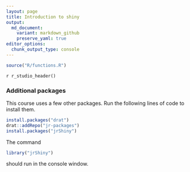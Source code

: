 ```yaml
---
layout: page
title: Introduction to shiny
output:
  md_document:
    variant: markdown_github
    preserve_yaml: true
editor_options: 
  chunk_output_type: console
---
```

```r
source("R/functions.R")
```
`r r_studio_header()`

### Additional packages

This course uses a few other packages. Run the following lines of code to 
install them.

```r
install.packages("drat")
drat::addRepo("jr-packages")
install.packages("jrShiny")
```

The command

```r
library("jrShiny")
```
should run in the console window.

